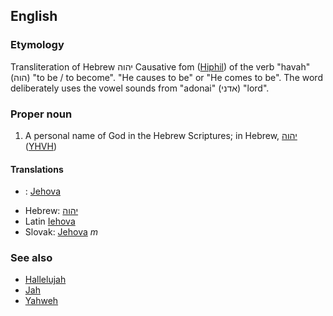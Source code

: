 ==English==

===Etymology===

Transliteration of Hebrew יהוה Causative fom ([[Hiphil]]) of the verb "havah" (הוה) "to be / to become". "He causes to be" or "He comes to be".  The word deliberately uses the vowel sounds from "adonai" (אדני) "lord".

===Proper noun===

# A personal name of God in the Hebrew Scriptures; in Hebrew, [[יהוה]] ([[YHVH]])


==== Translations ====
*{{fi}}: [[Jehova]]
*Hebrew: [[יהוה]]
*Latin [[Iehova]]
*Slovak: [[Jehova]] ''m''

=== See also ===
*[[Hallelujah]]
*[[Jah]]
*[[Yahweh]]